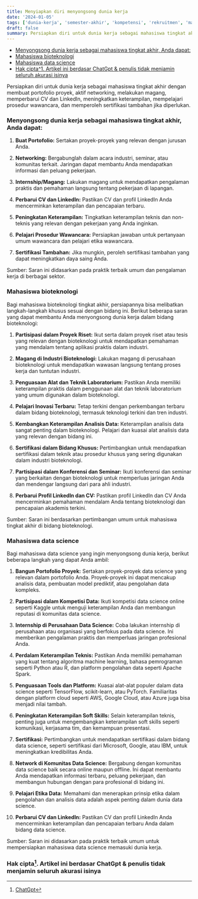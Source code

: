```yaml
---
title: Menyiapkan diri menyongsong dunia kerja
date: '2024-01-05'
tags: ['dunia-kerja', 'semester-akhir', 'kompetensi', 'rekruitmen', 'magang', 'Internship']
draft: false
summary: Persiapkan diri untuk dunia kerja sebagai mahasiswa tingkat akhir dengan membuat portofolio proyek, aktif networking, melakukan magang, memperbarui CV dan LinkedIn, meningkatkan keterampilan, mempelajari prosedur wawancara, dan memperoleh sertifikasi tambahan jika diperlukan.
---
```


- [Menyongsong dunia kerja sebagai mahasiswa tingkat akhir, Anda dapat:](#menyongsong-dunia-kerja-sebagai-mahasiswa-tingkat-akhir-anda-dapat)
- [Mahasiswa bioteknologi](#mahasiswa-bioteknologi)
- [Mahasiswa data science](#mahasiswa-data-science)
- [Hak cipta^1. Artikel ini berdasar ChatGpt \& penulis tidak menjamin seluruh akurasi isinya](#hak-cipta1-artikel-ini-berdasar-chatgpt--penulis-tidak-menjamin-seluruh-akurasi-isinya)

Persiapkan diri untuk dunia kerja sebagai mahasiswa tingkat akhir dengan membuat portofolio proyek, aktif networking, melakukan magang, memperbarui CV dan LinkedIn, meningkatkan keterampilan, mempelajari prosedur wawancara, dan memperoleh sertifikasi tambahan jika diperlukan.

### Menyongsong dunia kerja sebagai mahasiswa tingkat akhir, Anda dapat:

1. **Buat Portofolio:** Sertakan proyek-proyek yang relevan dengan jurusan Anda.

2. **Networking:** Bergabunglah dalam acara industri, seminar, atau komunitas terkait. Jaringan dapat membantu Anda mendapatkan informasi dan peluang pekerjaan.

3. **Internship/Magang:** Lakukan magang untuk mendapatkan pengalaman praktis dan pemahaman langsung tentang pekerjaan di lapangan.

4. **Perbarui CV dan LinkedIn:** Pastikan CV dan profil LinkedIn Anda mencerminkan keterampilan dan pencapaian terbaru.

5. **Peningkatan Keterampilan:** Tingkatkan keterampilan teknis dan non-teknis yang relevan dengan pekerjaan yang Anda inginkan.

6. **Pelajari Prosedur Wawancara:** Persiapkan jawaban untuk pertanyaan umum wawancara dan pelajari etika wawancara.

7. **Sertifikasi Tambahan:** Jika mungkin, peroleh sertifikasi tambahan yang dapat meningkatkan daya saing Anda.

Sumber: Saran ini didasarkan pada praktik terbaik umum dan pengalaman kerja di berbagai sektor.

### Mahasiswa bioteknologi

Bagi mahasiswa bioteknologi tingkat akhir, persiapannya bisa melibatkan langkah-langkah khusus sesuai dengan bidang ini. Berikut beberapa saran yang dapat membantu Anda menyongsong dunia kerja dalam bidang bioteknologi:

1. **Partisipasi dalam Proyek Riset:** Ikut serta dalam proyek riset atau tesis yang relevan dengan bioteknologi untuk mendapatkan pemahaman yang mendalam tentang aplikasi praktis dalam industri.

2. **Magang di Industri Bioteknologi:** Lakukan magang di perusahaan bioteknologi untuk mendapatkan wawasan langsung tentang proses kerja dan tuntutan industri.

3. **Penguasaan Alat dan Teknik Laboratorium:** Pastikan Anda memiliki keterampilan praktis dalam penggunaan alat dan teknik laboratorium yang umum digunakan dalam bioteknologi.

4. **Pelajari Inovasi Terbaru:** Tetap terkini dengan perkembangan terbaru dalam bidang bioteknologi, termasuk teknologi terkini dan tren industri.

5. **Kembangkan Keterampilan Analisis Data:** Keterampilan analisis data sangat penting dalam bioteknologi. Pelajari dan kuasai alat analisis data yang relevan dengan bidang ini.

6. **Sertifikasi dalam Bidang Khusus:** Pertimbangkan untuk mendapatkan sertifikasi dalam teknik atau prosedur khusus yang sering digunakan dalam industri bioteknologi.

7. **Partisipasi dalam Konferensi dan Seminar:** Ikuti konferensi dan seminar yang berkaitan dengan bioteknologi untuk memperluas jaringan Anda dan mendengar langsung dari para ahli industri.

8. **Perbarui Profil LinkedIn dan CV:** Pastikan profil LinkedIn dan CV Anda mencerminkan pemahaman mendalam Anda tentang bioteknologi dan pencapaian akademis terkini.

Sumber: Saran ini berdasarkan pertimbangan umum untuk mahasiswa tingkat akhir di bidang bioteknologi.

### Mahasiswa data science

Bagi mahasiswa data science yang ingin menyongsong dunia kerja, berikut beberapa langkah yang dapat Anda ambil:

1. **Bangun Portofolio Proyek:** Sertakan proyek-proyek data science yang relevan dalam portofolio Anda. Proyek-proyek ini dapat mencakup analisis data, pembuatan model prediktif, atau pengolahan data kompleks.

2. **Partisipasi dalam Kompetisi Data:** Ikuti kompetisi data science online seperti Kaggle untuk menguji keterampilan Anda dan membangun reputasi di komunitas data science.

3. **Internship di Perusahaan Data Science:** Coba lakukan internship di perusahaan atau organisasi yang berfokus pada data science. Ini memberikan pengalaman praktis dan memperluas jaringan profesional Anda.

4. **Perdalam Keterampilan Teknis:** Pastikan Anda memiliki pemahaman yang kuat tentang algoritma machine learning, bahasa pemrograman seperti Python atau R, dan platform pengolahan data seperti Apache Spark.

5. **Penguasaan Tools dan Platform:** Kuasai alat-alat populer dalam data science seperti TensorFlow, scikit-learn, atau PyTorch. Familiaritas dengan platform cloud seperti AWS, Google Cloud, atau Azure juga bisa menjadi nilai tambah.

6. **Peningkatan Keterampilan Soft Skills:** Selain keterampilan teknis, penting juga untuk mengembangkan keterampilan soft skills seperti komunikasi, kerjasama tim, dan kemampuan presentasi.

7. **Sertifikasi:** Pertimbangkan untuk mendapatkan sertifikasi dalam bidang data science, seperti sertifikasi dari Microsoft, Google, atau IBM, untuk meningkatkan kredibilitas Anda.

8. **Network di Komunitas Data Science:** Bergabung dengan komunitas data science baik secara online maupun offline. Ini dapat membantu Anda mendapatkan informasi terbaru, peluang pekerjaan, dan membangun hubungan dengan para profesional di bidang ini.

9. **Pelajari Etika Data:** Memahami dan menerapkan prinsip etika dalam pengolahan dan analisis data adalah aspek penting dalam dunia data science.

10. **Perbarui CV dan LinkedIn:** Pastikan CV dan profil LinkedIn Anda mencerminkan keterampilan dan pencapaian terbaru Anda dalam bidang data science.

Sumber: Saran ini didasarkan pada praktik terbaik umum untuk mempersiapkan mahasiswa data science memasuki dunia kerja.

### Hak cipta[^1]. Artikel ini berdasar ChatGpt & penulis tidak menjamin seluruh akurasi isinya

[^1]: [ChatGpt](https://chat.openai.com)
